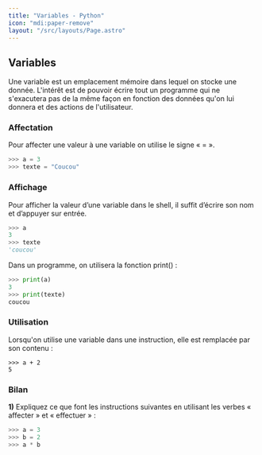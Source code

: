 ```yaml
---
title: "Variables - Python"
icon: "mdi:paper-remove"
layout: "/src/layouts/Page.astro"
---
```


## Variables

Une variable est un emplacement mémoire dans lequel on stocke une donnée.
L'intérêt est de pouvoir écrire tout un programme qui ne s'exacutera pas de la
même façon en fonction des données qu'on lui donnera et des actions de
l'utilisateur.

### Affectation

Pour affecter une valeur à une variable on utilise le signe « = ».

```py
>>> a = 3
>>> texte = "Coucou"
```

### Affichage

Pour afficher la valeur d’une variable dans le shell, il suffit d’écrire son
nom et d’appuyer sur entrée.

```py
>>> a
3
>>> texte
'coucou'
```

Dans un programme, on utilisera la fonction print() :

```py
>>> print(a)
3
>>> print(texte)
coucou
```

### Utilisation

Lorsqu'on utilise une variable dans une instruction, elle est remplacée par
son contenu :

```
>>> a + 2
5
```

### Bilan

**1)** Expliquez ce que font les instructions suivantes en utilisant les
verbes « affecter » et « effectuer » :

```py
>>> a = 3
>>> b = 2
>>> a * b
```
